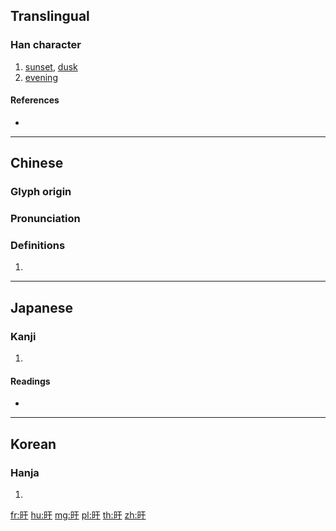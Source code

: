 {{character info/new}}
==Translingual==

===Han character===
{{Han char|rn=72|rad=日|as=03|sn=7|four=61040|canj=AMJ,XAMJ|ids=⿰日干}}

# [[sunset]], [[dusk]]
# [[evening]]

====References====
* {{Han ref|kx=0490.050|dkj=13751|dj=0851.060|hdz=21486.070|uh=65F0|ud=26096|bh=CAF8|bd=51960}}

----

==Chinese==
{{zh-forms}}

===Glyph origin===
{{Han etym}}

===Pronunciation===
{{zh-pron
|m=gàn,hàn
|c=gon3,hon6
|mc=y
|oc=y
|ma=
|cat=n
}}

===Definitions===
{{zh-hanzi}}

# {{rfdef|lang=zh}}

----

==Japanese==

===Kanji===
{{ja-kanji|grade=|rs=日03}}

# {{defn|lang=ja|sort=日03}}

====Readings====
* {{ja-readings|on=[[かん]] (kan)|kun=[[くれる]] (kureru)}}

----

==Korean==

===Hanja===
{{ko-hanja|hangeul=간|eumhun=|rv=gan|mr=kan|y=kan}}

# {{defn|lang=ko|sort=日03}}

[[fr:旰]]
[[hu:旰]]
[[mg:旰]]
[[pl:旰]]
[[th:旰]]
[[zh:旰]]